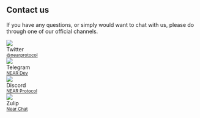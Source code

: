 ## Contact us

If you have any questions, or simply would want to chat with us, please do through one of our official channels.

<div class="row">
  <div class="col col--3">
    <div className="avatar">
      <img
        className="avatar__photo avatar__photo--sm"
        src={require("@site/static/docs/assets/home/twitter.png").default} />
      <div className="avatar__intro">
        <div className="avatar__name">Twitter</div>
        <small className="avatar__subtitle"><a href="https://twitter.com/@nearprotocol" target="_blank" rel="noopener noreferrer">@nearprotocol</a></small>
      </div>
    </div>
  </div>
  <div class="col col--3">
    <div className="avatar">
      <img
        className="avatar__photo avatar__photo--sm"
        src={require("@site/static/docs/assets/home/telegram.png").default} />
      <div className="avatar__intro">
        <div className="avatar__name">Telegram</div>
        <small className="avatar__subtitle"><a href="https://t.me/neardev" target="_blank" rel="noopener noreferrer">NEAR Dev</a></small>
      </div>
    </div>
  </div>
  <div class="col col--3">
    <div className="avatar">
      <img
        className="avatar__photo"
        src={require("@site/static/docs/assets/home/discord.png").default} />
      <div className="avatar__intro">
        <div className="avatar__name">Discord</div>
        <small className="avatar__subtitle"><a href="https://near.chat" target="_blank" rel="noopener noreferrer">NEAR Protocol</a></small>
      </div>
    </div>
  </div>
  <div class="col col--3">
    <div className="avatar">
      <img
        className="avatar__photo"
        src={require("@site/static/docs/assets/home/zulip.png").default} />
      <div className="avatar__intro">
        <div className="avatar__name">Zulip</div>
        <small className="avatar__subtitle"><a href="https://near.zulipchat.com/" target="_blank" rel="noopener noreferrer">Near Chat</a></small>
      </div>
    </div>
  </div>
</div>